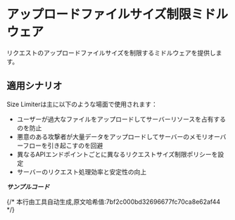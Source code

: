 # アップロードファイルサイズ制限ミドルウェア


リクエストのアップロードファイルサイズを制限するミドルウェアを提供します。

## 適用シナリオ

Size Limiterは主に以下のような場面で使用されます：
- ユーザーが過大なファイルをアップロードしてサーバーリソースを占有するのを防止
- 悪意のある攻撃者が大量データをアップロードしてサーバーのメモリオーバーフローを引き起こすのを回避
- 異なるAPIエンドポイントごとに異なるリクエストサイズ制限ポリシーを設定
- サーバーのリクエスト処理効率と安定性の向上

_**サンプルコード**_

<Tabs>
<Tab label="main.rs">
<SizeLimiterMainCode/>
</Tab>
<Tab label="Cargo.toml">
<SizeLimiterCargoCode/>
</Tab>
</Tabs>
{/* 本行由工具自动生成,原文哈希值:7bf2c000bd32696677fc70ca8e62af44 */}